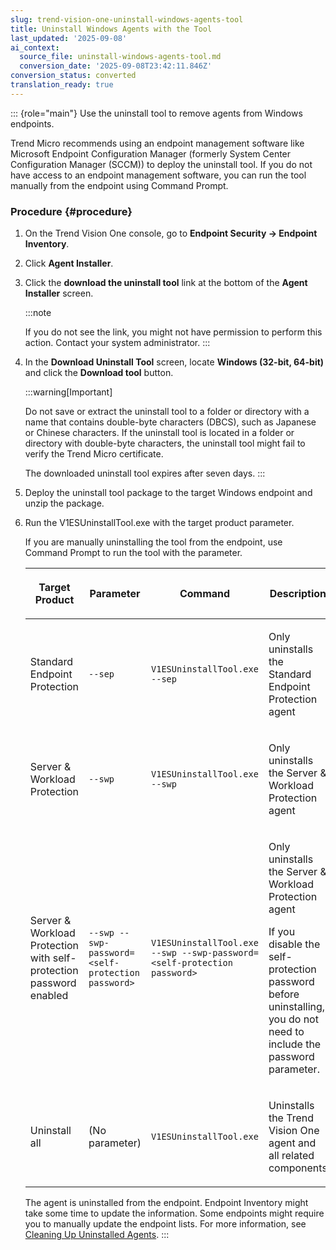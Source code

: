 ```yaml
---
slug: trend-vision-one-uninstall-windows-agents-tool
title: Uninstall Windows Agents with the Tool
last_updated: '2025-09-08'
ai_context:
  source_file: uninstall-windows-agents-tool.md
  conversion_date: '2025-09-08T23:42:11.846Z'
conversion_status: converted
translation_ready: true
---
```


::: {role="main"}
Use the uninstall tool to remove agents from Windows endpoints.

Trend Micro recommends using an endpoint management software like Microsoft Endpoint Configuration Manager (formerly System Center Configuration Manager (SCCM)) to deploy the uninstall tool. If you do not have access to an endpoint management software, you can run the tool manually from the endpoint using Command Prompt.

### Procedure {#procedure}

1.  On the Trend Vision One console, go to **Endpoint Security → Endpoint Inventory**.

2.  Click **Agent Installer**.

3.  Click the **download the uninstall tool** link at the bottom of the **Agent Installer** screen.

    :::note

    If you do not see the link, you might not have permission to perform this action. Contact your system administrator.
    :::

4.  In the **Download Uninstall Tool** screen, locate **Windows (32-bit, 64-bit)** and click the **Download tool** button.

    :::warning[Important]

    Do not save or extract the uninstall tool to a folder or directory with a name that contains double-byte characters (DBCS), such as Japanese or Chinese characters. If the uninstall tool is located in a folder or directory with double-byte characters, the uninstall tool might fail to verify the Trend Micro certificate.

    The downloaded uninstall tool expires after seven days.
    :::

5.  Deploy the uninstall tool package to the target Windows endpoint and unzip the package.

6.  Run the V1ESUninstallTool.exe with the target product parameter.

    If you are manually uninstalling the tool from the endpoint, use Command Prompt to run the tool with the parameter.

    <table>
    <colgroup>
    <col style="width: 25%" />
    <col style="width: 25%" />
    <col style="width: 25%" />
    <col style="width: 25%" />
    </colgroup>
    <thead>
    <tr>
    <th><p>Target Product</p></th>
    <th><p>Parameter</p></th>
    <th><p>Command</p></th>
    <th><p>Description</p></th>
    </tr>
    </thead>
    <tbody>
    <tr>
    <td><p>Standard Endpoint Protection</p></td>
    <td><p><code>--sep</code></p></td>
    <td><p><code>V1ESUninstallTool.exe --sep</code></p></td>
    <td><p>Only uninstalls the Standard Endpoint Protection agent</p></td>
    </tr>
    <tr>
    <td><p>Server &amp; Workload Protection</p></td>
    <td><p><code>--swp</code></p></td>
    <td><p><code>V1ESUninstallTool.exe --swp</code></p></td>
    <td><p>Only uninstalls the Server &amp; Workload Protection agent</p></td>
    </tr>
    <tr>
    <td><p>Server &amp; Workload Protection with self-protection password enabled</p></td>
    <td><p><code>--swp --swp-password=&lt;self-protection password&gt;</code></p></td>
    <td><p><code>V1ESUninstallTool.exe --swp --swp-password=&lt;self-protection password&gt;</code></p></td>
    <td><p>Only uninstalls the Server &amp; Workload Protection agent</p>
    <p>If you disable the self-protection password before uninstalling, you do not need to include the password parameter.</p></td>
    </tr>
    <tr>
    <td><p>Uninstall all</p></td>
    <td><p>(No parameter)</p></td>
    <td><p><code>V1ESUninstallTool.exe</code></p></td>
    <td><p>Uninstalls the Trend Vision One agent and all related components</p></td>
    </tr>
    </tbody>
    </table>

    The agent is uninstalled from the endpoint. Endpoint Inventory might take some time to update the information. Some endpoints might require you to manually update the endpoint lists. For more information, see [Cleaning Up Uninstalled Agents](cleaning-up-uninstalled-agents.mdx).
:::

